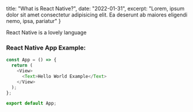 
  title: "What is React Native?",
  date: "2022-01-31",
  excerpt: "Lorem, ipsum dolor sit amet consectetur adipisicing elit. Ea deserunt ab maiores eligendi nemo, ipsa, pariatur"
}


React Native is a lovely language

### React Native App Example:

```js
const App = () => {
  return (
    <View>
      <Text>Hello World Example</Text>
    </View>
  );
};

export default App;
```
